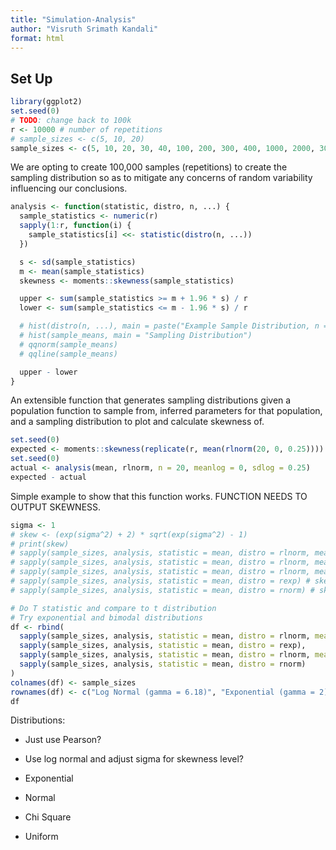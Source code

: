 ```yaml
---
title: "Simulation-Analysis"
author: "Visruth Srimath Kandali"
format: html
---
```


## Set Up

```r
library(ggplot2)
set.seed(0)
# TODO: change back to 100k
r <- 10000 # number of repetitions
# sample_sizes <- c(5, 10, 20)
sample_sizes <- c(5, 10, 20, 30, 40, 100, 200, 300, 400, 1000, 2000, 3000, 4000)
```

We are opting to create 100,000 samples (repetitions) to create the sampling distribution so as to mitigate any concerns of random variability influencing our conclusions.

```r
analysis <- function(statistic, distro, n, ...) {
  sample_statistics <- numeric(r)
  sapply(1:r, function(i) {
    sample_statistics[i] <<- statistic(distro(n, ...))
  })

  s <- sd(sample_statistics)
  m <- mean(sample_statistics)
  skewness <- moments::skewness(sample_statistics)

  upper <- sum(sample_statistics >= m + 1.96 * s) / r
  lower <- sum(sample_statistics <= m - 1.96 * s) / r

  # hist(distro(n, ...), main = paste("Example Sample Distribution, n = ", n))
  # hist(sample_means, main = "Sampling Distribution")
  # qqnorm(sample_means)
  # qqline(sample_means)

  upper - lower
}
```
An extensible function that generates sampling distributions given a population function to sample from, inferred parameters for that population, and a sampling distribution to plot and calculate skewness of.

```r
set.seed(0)
expected <- moments::skewness(replicate(r, mean(rlnorm(20, 0, 0.25))))
set.seed(0)
actual <- analysis(mean, rlnorm, n = 20, meanlog = 0, sdlog = 0.25)
expected - actual
```
Simple example to show that this function works. FUNCTION NEEDS TO OUTPUT SKEWNESS.

```r
sigma <- 1
# skew <- (exp(sigma^2) + 2) * sqrt(exp(sigma^2) - 1)
# print(skew)
# sapply(sample_sizes, analysis, statistic = mean, distro = rlnorm, meanlog = 0, sdlog = 1) # skewness 6.18
# sapply(sample_sizes, analysis, statistic = mean, distro = rlnorm, meanlog = 0, sdlog = 0.5)
# sapply(sample_sizes, analysis, statistic = mean, distro = rlnorm, meanlog = 0, sdlog = 0.25)
# sapply(sample_sizes, analysis, statistic = mean, distro = rexp) # skewness 2
# sapply(sample_sizes, analysis, statistic = mean, distro = rnorm) # skewness 0

# Do T statistic and compare to t distribution
# Try exponential and bimodal distributions
df <- rbind(
  sapply(sample_sizes, analysis, statistic = mean, distro = rlnorm, meanlog = 0, sdlog = 1),
  sapply(sample_sizes, analysis, statistic = mean, distro = rexp),
  sapply(sample_sizes, analysis, statistic = mean, distro = rlnorm, meanlog = 0, sdlog = 0.5),
  sapply(sample_sizes, analysis, statistic = mean, distro = rnorm)
)
colnames(df) <- sample_sizes
rownames(df) <- c("Log Normal (gamma = 6.18)", "Exponential (gamma = 2)", "Log Normal (gamma = 1.75)", "Normal (gamma = 0)")
df
```


Distributions:

-   Just use Pearson?

-   Use log normal and adjust sigma for skewness level?

-   Exponential

-   Normal

-   Chi Square

-   Uniform
